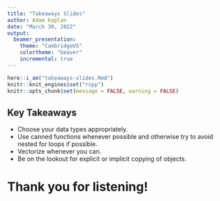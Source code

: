```yaml
---
title: "Takeaways Slides"
author: Adam Kaplan
date: "March 30, 2022"
output: 
  beamer_presentation:
    theme: "CambridgeUS"
    colortheme: "beaver"
    incremental: true
---
```


```r
here::i_am("takeaways-slides.Rmd")
knitr::knit_engines$set("rcpp")
knitr::opts_chunk$set(message = FALSE, warning = FALSE)
```

## Key Takeaways

- Choose your data types appropriately.
- Use canned functions whenever possible and otherwise try to avoid nested for loops if possible.
- Vectorize whenever you can.
- Be on the lookout for explicit or implicit copying of objects.

# Thank you for listening!
